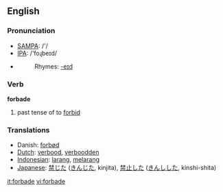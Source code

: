 ==English==

=== Pronunciation ===
*[[w:SAMPA|SAMPA]]: /'/
*[[w:IPA|IPA]]: /'foɻbeɪd/
*{{audio|en-us-forbade.ogg|Audio (US)}}
*:Rhymes: [[Rhymes:English:-eɪd|-eɪd]]

=== Verb ===
'''forbade'''

# past tense of to [[forbid]]

=== Translations ===
*Danish: [[forbød]]
*[[Dutch]]: [[verbood]], [[verboodden]]
*[[Indonesian]]: [[larang]], [[larang|melarang]]
*[[Japanese]]: [[禁じた]] ([[きんじた]], kinjita), [[禁止]]した ([[きんし]]した, kinshi-shita)

[[it:forbade]]
[[vi:forbade]]